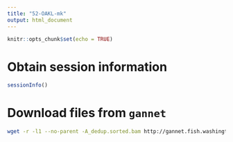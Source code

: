```yaml
---
title: "52-OAKL-mk"
output: html_document
---
```


```r
knitr::opts_chunk$set(echo = TRUE)
```

# Obtain session information

```r
sessionInfo()
```

# Download files from `gannet`

```bash
wget -r -l1 --no-parent -A_dedup.sorted.bam http://gannet.fish.washington.edu/spartina/2018-10-10-project-virginica-oa-Large-Files/2018-11-07-Bismark-Mox/ #Download files from gannet. They will be stored in the same directory structure as they are online.
```

